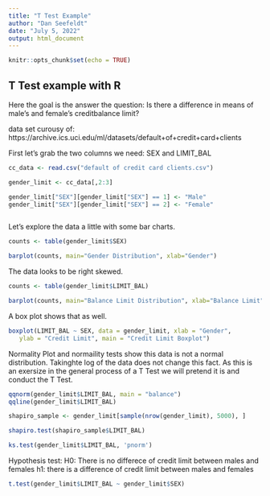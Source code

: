 ---
title: "T Test Example"
author: "Dan Seefeldt"
date: "July 5, 2022"
output: html_document
---

```{r setup, include=FALSE}
knitr::opts_chunk$set(echo = TRUE)
```

## T Test example with R

Here the goal is the answer the question: Is there a difference in means of male's and female's creditbalance limit?

data set curousy of: https://archive.ics.uci.edu/ml/datasets/default+of+credit+card+clients

First let's grab the two columns we need: SEX and LIMIT_BAL

```{r cars}
cc_data <- read.csv("default of credit card clients.csv")

gender_limit <- cc_data[,2:3]

gender_limit["SEX"][gender_limit["SEX"] == 1] <- "Male"
gender_limit["SEX"][gender_limit["SEX"] == 2] <- "Female"



```

Let's explore the data a little with some bar charts.

```{r, echo=FALSE}
counts <- table(gender_limit$SEX)

barplot(counts, main="Gender Distribution", xlab="Gender")


```

The data looks to be right skewed.


```{r, echo=FALSE}
counts <- table(gender_limit$LIMIT_BAL)

barplot(counts, main="Balance Limit Distribution", xlab="Balance Limit")


```

A box plot shows that as well.

```{r, echo=FALSE}


boxplot(LIMIT_BAL ~ SEX, data = gender_limit, xlab = "Gender",
   ylab = "Credit Limit", main = "Credit Limit Boxplot")

```

Normality Plot and normaility tests show this data is not a normal distribution. Takinghte log of the data does not change this fact. As this is an exersize in the general process of a T Test we will pretend it is and conduct the T Test.

```{r, echo=FALSE}


qqnorm(gender_limit$LIMIT_BAL, main = "balance")
qqline(gender_limit$LIMIT_BAL)

```


```{r, echo=FALSE}

shapiro_sample <- gender_limit[sample(nrow(gender_limit), 5000), ]

shapiro.test(shapiro_sample$LIMIT_BAL)

ks.test(gender_limit$LIMIT_BAL, 'pnorm')

```

Hypothesis test: 
H0: There is no differece of credit limit between males and females
h1: there is a difference of credit limit between males and females


```{r, echo=FALSE}


t.test(gender_limit$LIMIT_BAL ~ gender_limit$SEX)


```
